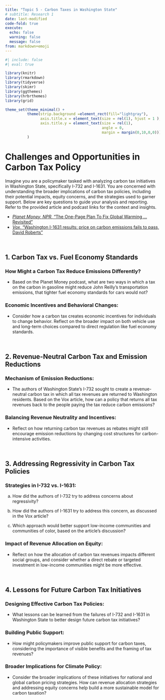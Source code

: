 ```yaml
---
title: "Topic 5 - Carbon Taxes in Washington State"
# subtitle: Research 1
date: last-modified
code-fold: true
execute: 
  echo: false
  warning: false
  message: false
from: markdown+emoji
---
```

```r
#| include: false
#| eval: true

library(knitr)
library(rmarkdown)
library(tidyverse)
library(skimr)
library(ggthemes)
library(hrbrthemes)
library(grid)

theme_set(theme_minimal() +
          theme(strip.background =element_rect(fill="lightgray"),
                axis.title.x = element_text(size = rel(1), hjust = 1 ),
                axis.title.y = element_text(size = rel(1), 
                                            angle = 0,
                                            margin = margin(0,10,0,0)))
          )

```


# Challenges and Opportunities in Carbon Tax Policy

Imagine you are a policymaker tasked with analyzing carbon tax initiatives in Washington State, specifically I-732 and I-1631. You are concerned with understanding the broader implications of carbon tax policies, including their potential impacts, equity concerns, and the strategies used to garner support. Below are key questions to guide your analysis and reporting. Refer to the provided article and podcast links for the context and insights.

- [_Planet Money, NPR_, "The One-Page Plan To Fix Global Warming ... Revisited"](https://www.npr.org/sections/money/2018/07/18/630267782/episode-472-the-one-page-plan-to-fix-global-warming-revisited)
- [_Vox_, "Washington I-1631 results: price on carbon emissions fails to pass, David Roberts"](https://bcecon.github.io/econ-rw/5-app-vox-2018-carbon-tax-dc.pdf){target="_blank"}

<br>

## 1. Carbon Tax vs. Fuel Economy Standards

### How Might a Carbon Tax Reduce Emissions Differently?
- Based on the Planet Money podcast, what are two ways in which a tax on the carbon in gasoline might reduce John Reilly's transportation emissions, that tighter fuel economy standards for cars would not?

### Economic Incentives and Behavioral Changes:
- Consider how a carbon tax creates economic incentives for individuals to change behavior. Reflect on the broader impact on both vehicle use and long-term choices compared to direct regulation like fuel economy standards.

<br>

## 2. Revenue-Neutral Carbon Tax and Emission Reductions

### Mechanism of Emission Reductions:
- The authors of Washington State's I-732 sought to create a revenue-neutral carbon tax in which all tax revenues are returned to Washington residents. Based on the Vox article, how can a policy that returns all tax revenues back to the people paying the tax reduce carbon emissions?

### Balancing Revenue Neutrality and Incentives:
- Reflect on how returning carbon tax revenues as rebates might still encourage emission reductions by changing cost structures for carbon-intensive activities.

<br>

## 3. Addressing Regressivity in Carbon Tax Policies

### Strategies in I-732 vs. I-1631:

a. How did the authors of I-732 try to address concerns about regressivity?

b. How did the authors of I-1631 try to address this concern, as discussed in the Vox article?

c. Which approach would better support low-income communities and communities of color, based on the article's discussion?

### Impact of Revenue Allocation on Equity:
- Reflect on how the allocation of carbon tax revenues impacts different social groups, and consider whether a direct rebate or targeted investment in low-income communities might be more effective.

<br>

## 4. Lessons for Future Carbon Tax Initiatives

### Designing Effective Carbon Tax Policies:
- What lessons can be learned from the failures of I-732 and I-1631 in Washington State to better design future carbon tax initiatives?

### Building Public Support:
- How might policymakers improve public support for carbon taxes, considering the importance of visible benefits and the framing of tax revenues?

### Broader Implications for Climate Policy:
- Consider the broader implications of these initiatives for national and global carbon pricing strategies. How can revenue allocation strategies and addressing equity concerns help build a more sustainable model for carbon taxation?
